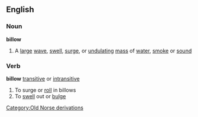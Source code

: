 ==English==
===Noun===
'''billow'''
#A [[large]] [[wave]], [[swell]], [[surge]], or [[undulating]] [[mass]] of [[water]], [[smoke]] or [[sound]]
===Verb===
'''billow''' [[transitive]] or [[intransitive]]
#To surge or [[roll]] in billows
#To [[swell]] out or [[bulge]]
[[Category:Old Norse derivations]]